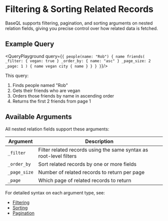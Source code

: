 
# Filtering & Sorting Related Records
<SupportedBy airtable={true} gsheets={false}/>

BaseQL supports filtering, pagination, and sorting arguments on nested relation fields, giving you precise control over how related data is fetched.

## Example Query

<QueryPlayground query={`{
  people(name: "Rob") {
    name
    friends(
      _filter: { vegan: true }
      _order_by: { name: "asc" }
      _page_size: 2
      _page: 1
    ) {
      name
      vegan
      city {
        name
      }
    }
  }
}`}/>

This query:
1. Finds people named "Rob"
2. Gets their friends who are vegan
3. Orders those friends by name in ascending order
4. Returns the first 2 friends from page 1

## Available Arguments

All nested relation fields support these arguments:

| Argument | Description |
|----------|-------------|
| `_filter` | Filter related records using the same syntax as root-level filters |
| `_order_by` | Sort related records by one or more fields |
| `_page_size` | Number of related records to return per page |
| `_page` | Which page of related records to return |

For detailed syntax on each argument type, see:
- [Filtering](/usage/filtering)
- [Sorting](/usage/sorting)
- [Pagination](/usage/pagination) 